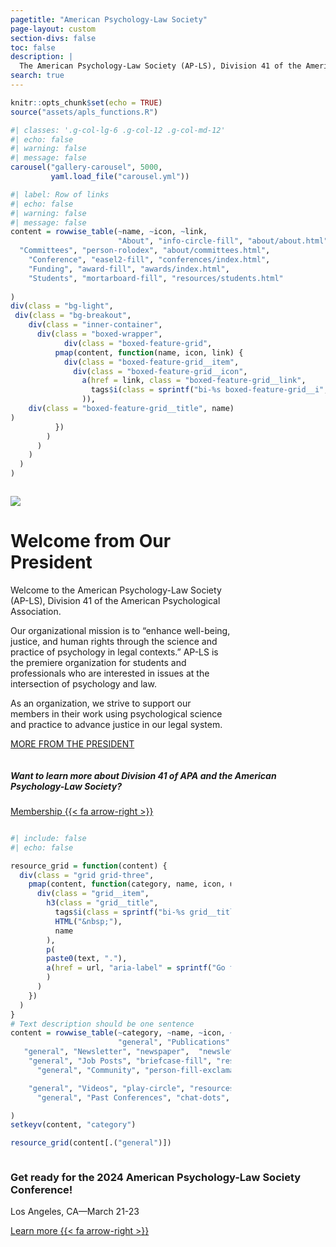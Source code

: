 ```yaml
---
pagetitle: "American Psychology-Law Society"
page-layout: custom
section-divs: false
toc: false
description: |
  The American Psychology-Law Society (AP-LS), Division 41 of the American Psychological Association is an organization dedicated to enhancing the well-being, justice, and human rights through the science and practice of psychology in legal contexts.  
search: true
---
```


```r
knitr::opts_chunk$set(echo = TRUE)
source("assets/apls_functions.R")
```



::: {.hero-banner .column-screen}
::: {.inner-container}

```r
#| classes: '.g-col-lg-6 .g-col-12 .g-col-md-12'
#| echo: false
#| warning: false 
#| message: false
carousel("gallery-carousel", 5000, 
         yaml.load_file("carousel.yml"))
```


:::

::: {#gallery .column-page}
:::

```{=html}
<style>
#hero-banner {
  padding-top: 35px;
  padding-bottom: 15px;
}
#quarto-content main { 
  margin-top: 0;
  padding-top: 0;
}
html {
  scroll-behavior: smooth;
}
.headline {
font-size: 1.25rem;
font-weight: 600;
padding-bottom: 1rem;
}
.headline p {
  margin: 25px;
  padding-bottom: 0.2rem;
}
.headline a {
  color: #f8f8f8;
  text-decoration: none;
}
.headline ul li {
  margin-bottom: 0.3rem;
}
.carousel.card {
  padding-top: 2rem;
}
.carousel img {
  width: 60%;
  margin-bottom: 110px;
}
.carousel-control-prev-icon, .carousel-control-next-icon {
  margin-bottom: 110px;
}
.carousel-caption {
  padding-top: 1rem;
  padding-bottom: 1rem;
}
</style>
```

:::

::: {.column-screen}
::: grid
::: {.alt-background-blue}

```r
#| label: Row of links
#| echo: false
#| warning: false
#| message: false
content = rowwise_table(~name, ~icon, ~link,
                        "About", "info-circle-fill", "about/about.html",
  "Committees", "person-rolodex", "about/committees.html",
    "Conference", "easel2-fill", "conferences/index.html", 
    "Funding", "award-fill", "awards/index.html",
    "Students", "mortarboard-fill", "resources/students.html"
  
)
div(class = "bg-light",
 div(class = "bg-breakout",
    div(class = "inner-container",
      div(class = "boxed-wrapper",
            div(class = "boxed-feature-grid",
          pmap(content, function(name, icon, link) {
            div(class = "boxed-feature-grid__item",
              div(class = "boxed-feature-grid__icon",
                a(href = link, class = "boxed-feature-grid__link",
                  tags$i(class = sprintf("bi-%s boxed-feature-grid__i", icon))
                )),
    div(class = "boxed-feature-grid__title", name)
)
          })
        )
      )
    )
  )
)

```
:::
:::
:::

::: {.column .col-v-center width="15%"}
:::

::: {.column .col-v-center width="70%"}

::: vspace
::: 

![](about/presidents/daniel_murrie.jpeg){.avatar}

# Welcome from Our President
::: vspace
:::

::: president-intro
<p>Welcome to the American Psychology-Law Society (AP-LS), Division 41 of the American Psychological Association.</p>

<p>Our organizational mission is to "enhance well-being, justice, and human rights through the science and practice of psychology in legal contexts." AP-LS is the premiere organization for students and professionals who are interested in issues at the intersection of psychology and law.</p>

<p>As an organization, we strive to support our members in their work using psychological science and practice to advance justice in our legal system.</p>
:::

::: about-link
[MORE FROM THE PRESIDENT](about/presidents/index.html)
:::
:::


::: column-screen
::: {.simple-info-blue .alt-background-blue}
::: content-block-blue
##### Want to learn more about Division 41 of APA and the American Psychology-Law Society? 

[Membership {{< fa arrow-right >}}](membership/index.html){.btn-action .btn .btn-secondary .btn-lg role="button"}
:::
:::



::: {.column .col-v-center width="15%"}
:::

::: {.column .col-v-center width="70%"}

::: vspace
:::

```r
#| include: false
#| echo: false

resource_grid = function(content) {
  div(class = "grid grid-three",
    pmap(content, function(category, name, icon, url, text) {
      div(class = "grid__item",
        h3(class = "grid__title",
          tags$i(class = sprintf("bi-%s grid__title-icon", icon)),
          HTML("&nbsp;"),
          name
        ),
        p(
        paste0(text, "."),
        a(href = url, "aria-label" = sprintf("Go to %s", name), span(class = "grid__link-box"))
        )
      )
    })
  )
}
# Text description should be one sentence
content = rowwise_table(~category, ~name, ~icon, ~url, ~text,
                        "general", "Publications", "journals", "publications/index.html", "Learn about journals, book series, etc. from APA Div. 41..",
   "general", "Newsletter", "newspaper",  "newsletter/index.html", "Read the latest news from our membership..",
    "general", "Job Posts", "briefcase-fill", "resources/job-postings/index.html", "Browse recent job listings..",
      "general", "Community", "person-fill-exclamation", "about/standards.html", "NEW! Learn about the AP-LS Community Standards..",

    "general", "Videos", "play-circle", "resources/videos/index.html", "Collection of webinars, talks and videos..",
      "general", "Past Conferences", "chat-dots", "conferences/archive/index.html", "Browse programs from past AP-LS Conferences.."

)
setkeyv(content, "category")
```



```r
resource_grid(content[.("general")])
```

:::
:::



::: {.simple-info-blue .alt-background-blue}
::: content-block-blue
### Get ready for the 2024 American Psychology-Law Society Conference!

Los Angeles, CA---March 21-23

[Learn more {{< fa arrow-right >}}](conferences/index.html){.btn-action .btn .btn-secondary .btn-lg role="button"}
:::
:::
